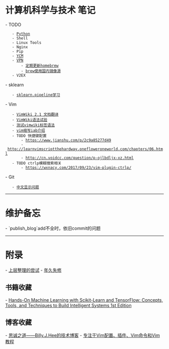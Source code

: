 = 计算机科学与技术 笔记 =

- TODO
    - [[Python]]
    - Shell
    - Linux Tools
    - Nginx
    - Pip
    - [[YCM]]
    - [[VPN]]
        - [[https://www.jianshu.com/p/6f650badc462|定期更新homebrew]]
        - [[https://www.uedbox.com/post/57246/|brew使用国内镜像源]]
    - V2EX
- sklearn
    - [[sklearn.pipeline学习]]
- Vim
    - [[VimWiki 2.1 文档翻译]]
    - [[VimWiki语法试验]]
    - [[测试vimwiki标签语法]]
    - [[https://blog.csdn.net/lalor/article/details/7288553|vim缩写iab介绍]]
    - TODO 快捷键配置
        - https://www.jianshu.com/p/2c9a85277d49
        - http://learnvimscriptthehardway.onefloweroneworld.com/chapters/06.html
        - http://cn.voidcc.com/question/p-ojlbdljx-xz.html
    - TODO ctrlp模糊搜索相关
        - https://wxnacy.com/2017/09/23/vim-plugin-ctrlp/
- Git
    - [[http://xstarcd.github.io/wiki/shell/git_chinese.html|中文显示问题]]


----


= 维护备忘 =
- `publish_blog`add不全时，依旧commit的问题

----

= 附录 =
- [[上层整理的尝试]]
- [[年久失修]]

== 书籍收藏 ==
- [[https://www.amazon.com/Hands-Machine-Learning-Scikit-Learn-TensorFlow/dp/1491962291/ref=sr_1_1?ie=UTF8&qid=1508550680&sr=8-1&keywords=Hands-On+Machine+Learning+with+Scikit-Learn+and+TensorFlow|Hands-On Machine Learning with Scikit-Learn and TensorFlow: Concepts, Tools, and Techniques to Build Intelligent Systems 1st Edition]]
== 博客收藏 ==
- [[http://www.bjhee.com/|思诚之道——Billy.J.Hee的技术博客]]
- [[https://vimjc.com/about.html|专注于Vim配置、插件、Vim命令和Vim教程]]
